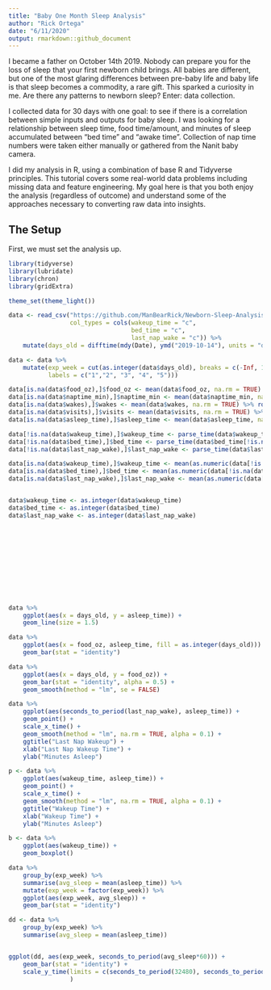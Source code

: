 ```yaml
---
title: "Baby One Month Sleep Analysis"
author: "Rick Ortega"
date: "6/11/2020"
output: rmarkdown::github_document
---
```


I became a father on October 14th 2019. Nobody can prepare you for the loss of sleep that your first newborn child brings. All babies are different, but one of the most glaring differences between pre-baby life and baby life is that sleep becomes a commodity, a rare gift. This sparked a curiosity in me. Are there any patterns to newborn sleep? Enter: data collection.

I collected data for 30 days with one goal: to see if there is a correlation between simple inputs and outputs for baby sleep. I was looking for a relationship between sleep time, food time/amount, and minutes of sleep accumulated between "bed time" and "awake time". Collection of nap time numbers were taken either manually or gathered from the Nanit baby camera. 

I did my analysis in R, using a combination of base R and Tidyverse principles. This tutorial covers some real-world data problems including missing data and feature engineering. My goal here is that you both enjoy the analysis (regardless of outcome) and understand some of the approaches necessary to converting raw data into insights. 



## The Setup

First, we must set the analysis up.

```r
library(tidyverse)
library(lubridate)
library(chron)
library(gridExtra)

theme_set(theme_light())

data <- read_csv("https://github.com/ManBearRick/Newborn-Sleep-Analysis/raw/master/newborn_sleep_data.csv",
                 col_types = cols(wakeup_time = "c",
                                  bed_time = "c",
                                  last_nap_wake = "c")) %>%
    mutate(days_old = difftime(mdy(Date), ymd("2019-10-14"), units = "days")) 

data <- data %>% 
    mutate(exp_week = cut(as.integer(data$days_old), breaks = c(-Inf, 141, 148, 155, 162, Inf),
           labels = c("1","2", "3", "4", "5")))

data[is.na(data$food_oz),]$food_oz <- mean(data$food_oz, na.rm = TRUE) %>% round(2)
data[is.na(data$naptime_min),]$naptime_min <- mean(data$naptime_min, na.rm = TRUE) %>% round(0)
data[is.na(data$wakes),]$wakes <- mean(data$wakes, na.rm = TRUE) %>% round(0)
data[is.na(data$visits),]$visits <- mean(data$visits, na.rm = TRUE) %>% round(0)
data[is.na(data$asleep_time),]$asleep_time <- mean(data$asleep_time, na.rm = TRUE) %>% round(0)

data[!is.na(data$wakeup_time),]$wakeup_time <- parse_time(data$wakeup_time[!is.na(data$wakeup_time)])
data[!is.na(data$bed_time),]$bed_time <- parse_time(data$bed_time[!is.na(data$bed_time)])
data[!is.na(data$last_nap_wake),]$last_nap_wake <- parse_time(data$last_nap_wake[!is.na(data$last_nap_wake)])

data[is.na(data$wakeup_time),]$wakeup_time <- mean(as.numeric(data[!is.na(data$wakeup_time),]$wakeup_time)) %>% round(0)
data[is.na(data$bed_time),]$bed_time <- mean(as.numeric(data[!is.na(data$bed_time),]$bed_time)) %>% round(0)
data[is.na(data$last_nap_wake),]$last_nap_wake <- mean(as.numeric(data[!is.na(data$last_nap_wake),]$last_nap_wake)) %>% round(0)


data$wakeup_time <- as.integer(data$wakeup_time)
data$bed_time <- as.integer(data$bed_time)
data$last_nap_wake <- as.integer(data$last_nap_wake)













```

```r
data %>%
    ggplot(aes(x = days_old, y = asleep_time)) +
    geom_line(size = 1.5)
```


```r
data %>%
    ggplot(aes(x = food_oz, asleep_time, fill = as.integer(days_old))) +
    geom_bar(stat = "identity")
```


```r
data %>%
    ggplot(aes(x = days_old, y = food_oz)) +
    geom_bar(stat = "identity", alpha = 0.5) +
    geom_smooth(method = "lm", se = FALSE)
```




```r
data %>%
    ggplot(aes(seconds_to_period(last_nap_wake), asleep_time)) +
    geom_point() +
    scale_x_time() +
    geom_smooth(method = "lm", na.rm = TRUE, alpha = 0.1) +
    ggtitle("Last Nap Wakeup") +
    xlab("Last Nap Wakeup Time") +
    ylab("Minutes Asleep")
```



```r
p <- data %>%
    ggplot(aes(wakeup_time, asleep_time)) +
    geom_point() +
    scale_x_time() +
    geom_smooth(method = "lm", na.rm = TRUE, alpha = 0.1) +
    ggtitle("Wakeup Time") +
    xlab("Wakeup Time") +
    ylab("Minutes Asleep")

b <- data %>%
    ggplot(aes(wakeup_time)) + 
    geom_boxplot()
```




```r
data %>%
    group_by(exp_week) %>%
    summarise(avg_sleep = mean(asleep_time)) %>%
    mutate(exp_week = factor(exp_week)) %>%
    ggplot(aes(exp_week, avg_sleep)) +
    geom_bar(stat = "identity")
```





```r
dd <- data %>%
    group_by(exp_week) %>%
    summarise(avg_sleep = mean(asleep_time))


ggplot(dd, aes(exp_week, seconds_to_period(avg_sleep*60))) +
    geom_bar(stat = "identity") + 
    scale_y_time(limits = c(seconds_to_period(32480), seconds_to_period(34440))
                 )
    

```





```r

```

